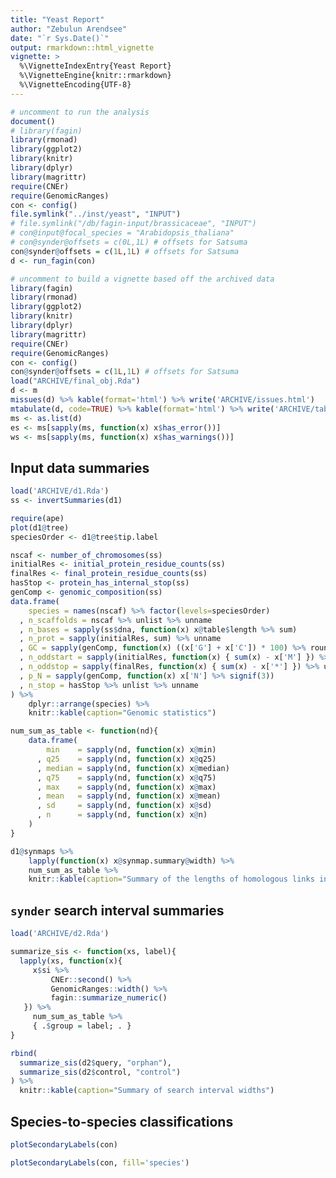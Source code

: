 ```yaml
---
title: "Yeast Report"
author: "Zebulun Arendsee"
date: "`r Sys.Date()`"
output: rmarkdown::html_vignette
vignette: >
  %\VignetteIndexEntry{Yeast Report}
  %\VignetteEngine{knitr::rmarkdown}
  %\VignetteEncoding{UTF-8}
---
```


```r
# uncomment to run the analysis
document()
# library(fagin)
library(rmonad)
library(ggplot2)
library(knitr)
library(dplyr)
library(magrittr)
require(CNEr)
require(GenomicRanges)
con <- config()
file.symlink("../inst/yeast", "INPUT")
# file.symlink("/db/fagin-input/brassicaceae", "INPUT")
# con@input@focal_species = "Arabidopsis_thaliana"
# con@synder@offsets = c(0L,1L) # offsets for Satsuma
con@synder@offsets = c(1L,1L) # offsets for Satsuma
d <- run_fagin(con)
```

```r
# uncomment to build a vignette based off the archived data
library(fagin)
library(rmonad)
library(ggplot2)
library(knitr)
library(dplyr)
library(magrittr)
require(CNEr)
require(GenomicRanges)
con <- config()
con@synder@offsets = c(1L,1L) # offsets for Satsuma
load("ARCHIVE/final_obj.Rda")
d <- m
missues(d) %>% kable(format='html') %>% write('ARCHIVE/issues.html')
mtabulate(d, code=TRUE) %>% kable(format='html') %>% write('ARCHIVE/table.html')
ms <- as.list(d)
es <- ms[sapply(ms, function(x) x$has_error())]
ws <- ms[sapply(ms, function(x) x$has_warnings())]
```

## Input data summaries

```r
load('ARCHIVE/d1.Rda')
ss <- invertSummaries(d1)
```

```r
require(ape)
plot(d1@tree)
speciesOrder <- d1@tree$tip.label
```

```r
nscaf <- number_of_chromosomes(ss)
initialRes <- initial_protein_residue_counts(ss)
finalRes <- final_protein_residue_counts(ss)
hasStop <- protein_has_internal_stop(ss)
genComp <- genomic_composition(ss)
data.frame(
    species = names(nscaf) %>% factor(levels=speciesOrder)
  , n_scaffolds = nscaf %>% unlist %>% unname
  , n_bases = sapply(ss$dna, function(x) x@table$length %>% sum)
  , n_prot = sapply(initialRes, sum) %>% unname
  , GC = sapply(genComp, function(x) ((x['G'] + x['C']) * 100) %>% round)
  , n_oddstart = sapply(initialRes, function(x) { sum(x) - x['M'] }) %>% unname
  , n_oddstop = sapply(finalRes, function(x) { sum(x) - x['*'] }) %>% unname
  , p_N = sapply(genComp, function(x) x['N'] %>% signif(3))
  , n_stop = hasStop %>% unlist %>% unname
) %>%
    dplyr::arrange(species) %>%
    knitr::kable(caption="Genomic statistics")
```

```r
num_sum_as_table <- function(nd){
    data.frame(
        min    = sapply(nd, function(x) x@min)
      , q25    = sapply(nd, function(x) x@q25)
      , median = sapply(nd, function(x) x@median)
      , q75    = sapply(nd, function(x) x@q75)
      , max    = sapply(nd, function(x) x@max)
      , mean   = sapply(nd, function(x) x@mean)
      , sd     = sapply(nd, function(x) x@sd)
      , n      = sapply(nd, function(x) x@n)
    )
}

d1@synmaps %>%
    lapply(function(x) x@synmap.summary@width) %>%
    num_sum_as_table %>%
    knitr::kable(caption="Summary of the lengths of homologous links in each synteny map")
```

## `synder` search interval summaries

```r
load('ARCHIVE/d2.Rda')

summarize_sis <- function(xs, label){
  lapply(xs, function(x){
     x$si %>%
         CNEr::second() %>%
         GenomicRanges::width() %>%
         fagin::summarize_numeric()
   }) %>%
     num_sum_as_table %>%
     { .$group = label; . }
}

rbind(
  summarize_sis(d2$query, "orphan"),
  summarize_sis(d2$control, "control")
) %>%
  knitr::kable(caption="Summary of search interval widths")
```

## Species-to-species classifications

```r
plotSecondaryLabels(con)
```

```r
plotSecondaryLabels(con, fill='species')
```
